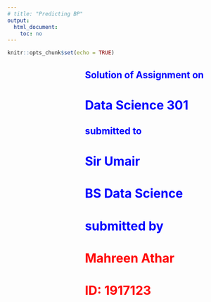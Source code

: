 ```yaml
---
# title: "Predicting BP"
output:
  html_document:
    toc: no
---
```


```r
knitr::opts_chunk$set(echo = TRUE)
```

<h2 style="color:blue; margin-left:35%">Solution of Assignment on</h2>
  

<h1 style="color:blue; margin-left:35%">Data Science 301</h1> 
<h2 style="color:blue; margin-left:35%">submitted to</h2>
<h1 style="color:blue; margin-left:35%">Sir Umair</h1>
  
    
<h1 style="color:blue; margin-left:35%">BS Data Science</h1>
<h1 style="color:blue; margin-left:35%">submitted by</h1>
<h1 style="color:red; margin-left:35%"><strong>Mahreen Athar</strong></h1>
<h1 style="color:red; margin-left:35%">ID: 1917123</h1>

